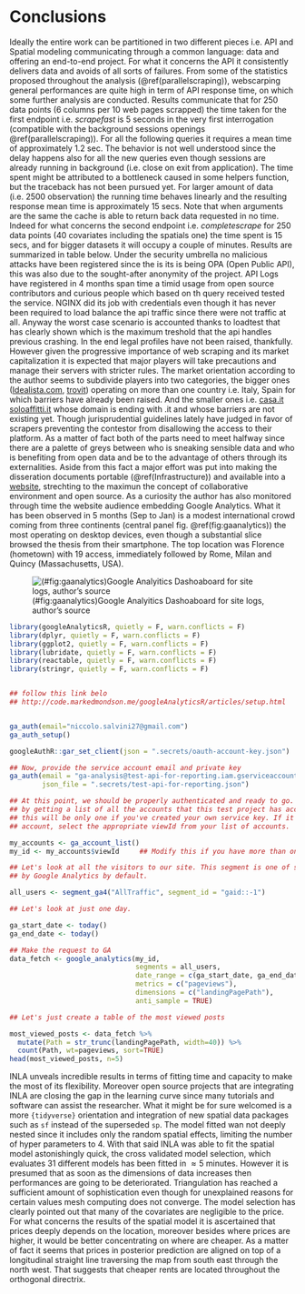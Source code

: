 # Conclusions{#conclusions}

<!-- with UI build with free tool for front end design ion shiny [fomantic-ui](https://fomantic-ui.com/). prendi shiny app e rifai interface. in questo blog vedi Hacaton tirato e vincitori [blog](https://blog.rstudio.com/2020/11/10/the-appsilon-shiny-semantic-pocontest/).  -->

<!-- Senno app paula moraga che ha già simil modello dentro, -->

<!-- senno flexdashboard paula moraga. -->

<!-- [this inspiration](https://demo.appsilon.ai/apps/polluter/) -->

<!-- Reacttable blended in leaflet -->
<!-- https://glin.github.io/reactable/articles/examples.html -->

Ideally the entire work can be partitioned in two different pieces i.e. API and Spatial modeling communicating through a common language: data and  offering an end-to-end project. For what it concerns the API it consistently delivers data and avoids of all sorts of failures. From some of the statistics proposed throughout the analysis (\@ref(parallelscraping)), webscarping general performances are quite high in term of API response time, on which some further analysis are conducted. Results communicate that for 250 data points (6 columns per 10 web pages scrapped) the time taken for the first endpoint i.e. _scrapefast_ is 5 seconds in the very first interrogation (compatible with the background sessions openings \@ref(parallelscraping)). For all the following queries it requires a mean time of approximately 1.2 sec. The behavior is not well understood since the delay happens also for all the new queries even though sessions are already running in background (i.e. close on exit from application). The time spent might be attributed to a bottleneck caused in some helpers function, but the traceback has not been pursued yet. For larger amount of data (i.e. 2500 observation) the running time behaves linearly and the resulting response mean time is approximately 15 secs. Note that when arguments are the same the cache is able to return back data requested in no time.
Indeed for what concerns the second endpoint i.e. _completescrape_ for 250 data points (40 covariates including the spatials one) the time spent is 15 secs, and for bigger datasets it will occupy a couple of minutes. Results are summarized in table below.
Under the security umbrella no malicious attacks have been registered since the is its is being OPA (Open Public API), this was also due to the sought-after anonymity of the project. API Logs have registered in 4 months span time a timid usage from open source contributors and curious people which based on th query received tested the service. NGINX did its job with credentials even though it has never been required to load balance the api traffic since there were not traffic at all. Anyway the worst case scenario is accounted thanks to loadtest that has clearly shown which is the maximum treshold that the api handles previous crashing. In the end legal profiles have not been raised, thankfully. However given the progressive importance of web scraping and its market capitalization it is expected that major players will take precautions and manage their servers with stricter rules. The market orientation according to the author seems to subdivide players into two categories, the bigger ones ([Idealista.com](https://www.idealista.com/), [trovit](https://www.trovit.it/)) operating on more than one country i.e. Italy, Spain for which barriers have already been raised. And the smaller ones i.e. [casa.it](https://www.casa.it/) [soloaffitti.it](https://www.soloaffitti.it/) whose domain is ending with .it and whose barriers are not existing yet. Though jurisprudential guidelines lately have judged in favor of scrapers preventing the contestor from disallowing the access to their platform. As a matter of fact both of the parts need to meet halfway since there are a palette of greys between who is sneaking sensible data and who is benefiting from open data and be to the advantage of others through its externalities. Aside from this fact a major effort was put into making the disseration documents portable (\@ref(Infrastructure)) and available into a [website](https://niccolosalvini.github.io/thesis/), strechting to the maximun the concept of collaborative environment and open source. As a curiosity the author has also monitored through time the website audience embedding Google Analytics. What it has been observed in 5 months (Sep to Jan) is a modest international crowd coming from three continents (central panel fig. \@ref(fig:gaanalytics)) the most operating on desktop devices, even though a substantial slice browsed the thesis from their smartphone. The top location was Florence (hometown) with 19 access, immediately followed by Rome, Milan and Quincy (Massachusetts, USA). 

![(#fig:gaanalytics)Google Analyitics Dashoaboard for site logs, author's source](images/analytics_dashbboard.jpg)

```r
library(googleAnalyticsR, quietly = F, warn.conflicts = F)
library(dplyr, quietly = F, warn.conflicts = F)
library(ggplot2, quietly = F, warn.conflicts = F)
library(lubridate, quietly = F, warn.conflicts = F)
library(reactable, quietly = F, warn.conflicts = F)
library(stringr, quietly = F, warn.conflicts = F)


## follow this link belo
## http://code.markedmondson.me/googleAnalyticsR/articles/setup.html


ga_auth(email="niccolo.salvini27@gmail.com")
ga_auth_setup() 

googleAuthR::gar_set_client(json = ".secrets/oauth-account-key.json")

## Now, provide the service account email and private key
ga_auth(email = "ga-analysis@test-api-for-reporting.iam.gserviceaccount.com",
        json_file = ".secrets/test-api-for-reporting.json")

## At this point, we should be properly authenticated and ready to go. We can test this
## by getting a list of all the accounts that this test project has access to. Typically,
## this will be only one if you've created your own service key. If it isn't your only
## account, select the appropriate viewId from your list of accounts.

my_accounts <- ga_account_list()
my_id <- my_accounts$viewId     ## Modify this if you have more than one account

## Let's look at all the visitors to our site. This segment is one of several provided
## by Google Analytics by default.

all_users <- segment_ga4("AllTraffic", segment_id = "gaid::-1")

## Let's look at just one day.

ga_start_date <- today()
ga_end_date <- today()

## Make the request to GA
data_fetch <- google_analytics(my_id,
                               segments = all_users,
                               date_range = c(ga_start_date, ga_end_date),
                               metrics = c("pageviews"),
                               dimensions = c("landingPagePath"),
                               anti_sample = TRUE)

## Let's just create a table of the most viewed posts

most_viewed_posts <- data_fetch %>% 
  mutate(Path = str_trunc(landingPagePath, width=40)) %>% 
  count(Path, wt=pageviews, sort=TRUE)
head(most_viewed_posts, n=5)


```


INLA unveals incredible results in terms of fitting time and capacity to make the most of its flexibility. Moreover open source projects that are integrating INLA are closing the gap in the learning curve since many tutorials and software can assist the researcher. What it might be for sure welcomed is a more `{tidyverse}` orientation and integration of new spatial data packages such as `sf` instead of the superseded `sp`. The model fitted wan not deeply nested since it includes only the random spatial effects, limiting the number of hyper parameters to 4. With that said INLA was able to fit the spatial model astonishingly quick, the cross validated model selection, which evaluates 31 different models has been fitted in $\approx 5$ minutes. However it is presumed that as soon as the dimensions of data increases then performances are going to be deteriorated. Triangulation has reached a sufficient amount of sophistication even though for unexplained reasons for certain values mesh computing does not converge. The model selection has clearly pointed out that many of the covariates are negligible to the price.
For what concerns the results of the spatial model it is ascertained that prices deeply depends on the location, moreover besides where prices are higher, it would be better concentrating on where are cheaper. As a matter of fact it seems that prices in posterior prediction are aligned on top of a longitudinal straight line traversing the map from south east through the north west. That suggests that cheaper rents are located throughout the orthogonal directrix.











